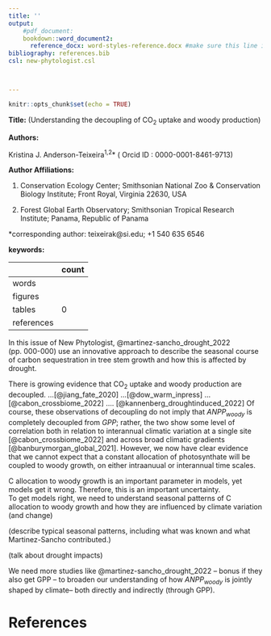 ```yaml
---
title: ''
output: 
    #pdf_document: 
    bookdown::word_document2: 
      reference_docx: word-styles-reference.docx #make sure this line is indented! see this guide for formatting: https://rmarkdown.rstudio.com/articles_docx.html
bibliography: references.bib
csl: new-phytologist.csl



---
```

```r
knitr::opts_chunk$set(echo = TRUE)
```


\raggedright

**Title:** (Understanding the decoupling of CO~2~ uptake and woody production)

**Authors:** 

Kristina J. Anderson-Teixeira^1,2^* ( Orcid ID : 0000-0001-8461-9713)




**Author Affiliations:**

1. Conservation Ecology Center; Smithsonian National Zoo & Conservation Biology Institute; Front Royal, Virginia 22630, USA

2. Forest Global Earth Observatory; Smithsonian Tropical Research Institute; Panama, Republic of Panama



*corresponding author: teixeirak@si.edu; +1 540 635 6546


**keywords:** <!--5-8 keywords. Should be given after references, but .Rmd can't do that.-->



| | count |
|--|--|
|words| | <!--1200– 1500 words -->
|figures| | <!--encouraged to use one or two figures (or tables/ boxes) in addition to help the explanation or simply to illustrate the general area-->
|tables| 0 |
|references | | <!--max 15-->



\newpage
<!--The highlighted article should be cited in the first paragraph in the style ‘In this issue of New Phytologist, Smith et al. (pp. 000-000) ...’.-->
In this issue of New Phytologist, @martinez-sancho_drought_2022 (pp. 000-000) use an innovative approach to describe the seasonal course of carbon sequestration in tree stem growth and how this is affected by drought.
 
There is growing evidence that CO~2~ uptake and woody production are decoupled. 
...[@jiang_fate_2020]
...[@dow_warm_inpress]
...[@cabon_crossbiome_2022] 
…. [@kannenberg_droughtinduced_2022]
Of course, these observations of decoupling do not imply that *ANPP~woody~* is completely decoupled from *GPP*; rather, the two show some level of correlation both in relation to interannual climatic variation at a single site [@cabon_crossbiome_2022] and across broad climatic gradients [@banburymorgan_global_2021]. 
However, we now have clear evidence that we cannot expect that a constant allocation of photosynthate will be coupled to woody growth, on either intraanuual or interannual time scales.
 
C allocation to woody growth is an important parameter in models, yet models get it wrong.
Therefore, this is an important uncertainty.  
To get models right, we need to understand seasonal patterns of C allocation to woody growth and how they are influenced by climate variation (and change)
 
(describe typical seasonal patterns, including what was known and what Martinez-Sancho contributed.)
 
(talk about drought impacts)

We need more studies like @martinez-sancho_drought_2022 -- bonus if they also get GPP -- to broaden our understanding of how *ANPP~woody~* is jointly shaped by climate-- both directly and indirectly (through GPP).

\newpage

# References {-#References}
<!--The highlighted article should be included in the References section (the page numbers should be listed as 000–000).-->




